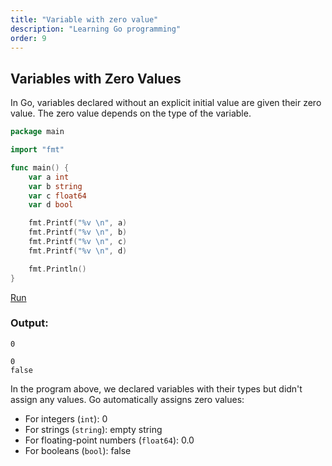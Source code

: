 ```yaml
---
title: "Variable with zero value"
description: "Learning Go programming"
order: 9
---
```


## Variables with Zero Values

In Go, variables declared without an explicit initial value are given their zero value. The zero value depends on the type of the variable.

```go
package main

import "fmt"

func main() {
	var a int
	var b string
	var c float64
	var d bool

	fmt.Printf("%v \n", a)
	fmt.Printf("%v \n", b)
	fmt.Printf("%v \n", c)
	fmt.Printf("%v \n", d)

	fmt.Println()
}
```

[Run](https://play.golang.org/p/L9TbTm0qY1s)

### Output:
```
0 
 
0 
false
```

In the program above, we declared variables with their types but didn't assign any values. Go automatically assigns zero values:
- For integers (`int`): 0
- For strings (`string`): empty string
- For floating-point numbers (`float64`): 0.0
- For booleans (`bool`): false
